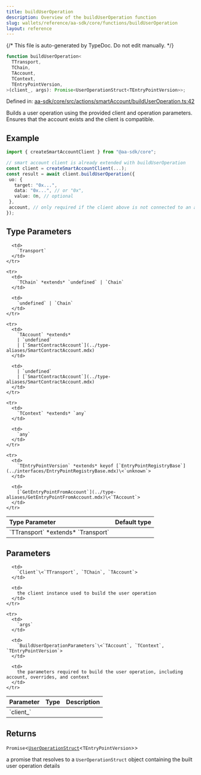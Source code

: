 ```yaml
---
title: buildUserOperation
description: Overview of the buildUserOperation function
slug: wallets/reference/aa-sdk/core/functions/buildUserOperation
layout: reference
---
```


{/* This file is auto-generated by TypeDoc. Do not edit manually. */}

```ts
function buildUserOperation<
  TTransport,
  TChain,
  TAccount,
  TContext,
  TEntryPointVersion,
>(client_, args): Promise<UserOperationStruct<TEntryPointVersion>>;
```

Defined in: [aa-sdk/core/src/actions/smartAccount/buildUserOperation.ts:42](https://github.com/alchemyplatform/aa-sdk/blob/17aad1f572375d42a06c7e3238078a88a435d459/aa-sdk/core/src/actions/smartAccount/buildUserOperation.ts#L42)

Builds a user operation using the provided client and operation parameters. Ensures that the account exists and the client is compatible.

## Example

```ts
import { createSmartAccountClient } from "@aa-sdk/core";

// smart account client is already extended with buildUserOperation
const client = createSmartAccountClient(...);
const result = await client.buildUserOperation({
 uo: {
   target: "0x...",
   data: "0x...", // or "0x",
   value: 0n, // optional
 },
 account, // only required if the client above is not connected to an account
});
```

## Type Parameters

<table>
  <thead>
    <tr>
      <th align="left">Type Parameter</th>
      <th align="left">Default type</th>
    </tr>
  </thead>

  <tbody>
    <tr>
      <td>
        `TTransport` *extends* `Transport`
      </td>

      <td>
        `Transport`
      </td>
    </tr>

    <tr>
      <td>
        `TChain` *extends* `undefined` | `Chain`
      </td>

      <td>
        `undefined` | `Chain`
      </td>
    </tr>

    <tr>
      <td>
        `TAccount` *extends*
        | `undefined`
        | [`SmartContractAccount`](../type-aliases/SmartContractAccount.mdx)
      </td>

      <td>
        | `undefined`
        | [`SmartContractAccount`](../type-aliases/SmartContractAccount.mdx)
      </td>
    </tr>

    <tr>
      <td>
        `TContext` *extends* `any`
      </td>

      <td>
        `any`
      </td>
    </tr>

    <tr>
      <td>
        `TEntryPointVersion` *extends* keyof [`EntryPointRegistryBase`](../interfaces/EntryPointRegistryBase.mdx)\<`unknown`>
      </td>

      <td>
        [`GetEntryPointFromAccount`](../type-aliases/GetEntryPointFromAccount.mdx)\<`TAccount`>
      </td>
    </tr>

  </tbody>
</table>

## Parameters

<table>
  <thead>
    <tr>
      <th align="left">Parameter</th>
      <th align="left">Type</th>
      <th align="left">Description</th>
    </tr>
  </thead>

  <tbody>
    <tr>
      <td>
        `client_`
      </td>

      <td>
        `Client`\<`TTransport`, `TChain`, `TAccount`>
      </td>

      <td>
        the client instance used to build the user operation
      </td>
    </tr>

    <tr>
      <td>
        `args`
      </td>

      <td>
        `BuildUserOperationParameters`\<`TAccount`, `TContext`, `TEntryPointVersion`>
      </td>

      <td>
        the parameters required to build the user operation, including account, overrides, and context
      </td>
    </tr>

  </tbody>
</table>

## Returns

`Promise`\<[`UserOperationStruct`](../type-aliases/UserOperationStruct.mdx)\<`TEntryPointVersion`>>

a promise that resolves to a `UserOperationStruct` object containing the built user operation details
